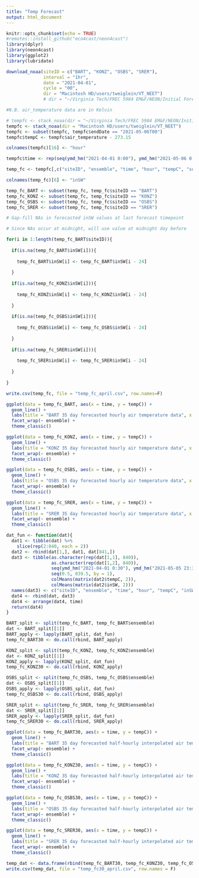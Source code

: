 ```yaml
---
title: "Temp Forecast"
output: html_document
---
```


```r
knitr::opts_chunk$set(echo = TRUE)
#remotes::install_github("eco4cast/neon4cast")
library(dplyr)
library(neon4cast)
library(ggplot2)
library(lubridate)
```

```r
download_noaa(siteID = c("BART", "KONZ", "OSBS", "SRER"),
              interval = "1hr",
              date = "2021-04-01",
              cycle = "00",
              dir = "Macintosh HD/users/tweiglein/VT_NEET")
              # dir = "~/Virginia Tech/FREC 5984 EM&F/NEON/Initial Forecast/00")
```

```r
#N.B. air_temperature data are in Kelvin

# tempfc <- stack_noaa(dir = "~/Virginia Tech/FREC 5984 EM&F/NEON/Initial Forecast/00")
tempfc <- stack_noaa(dir = "Macintosh HD/users/tweiglein/VT_NEET")
tempfc <- subset(tempfc, tempfc$endDate == "2021-05-06T00")
tempfc$tempC <- tempfc$air_temperature - 273.15

colnames(tempfc)[16] <- "hour"

tempfc$time <- rep(seq(ymd_hm("2021-04-01 0:00"), ymd_hm("2021-05-06 0:00"), by = "hour"), times = length(unique(tempfc$ensemble))*length(unique(tempfc$siteID)))

temp_fc <- tempfc[,c("siteID", "ensemble", "time", "hour", "tempC", "surface_downwelling_shortwave_flux_in_air")]

colnames(temp_fc)[6] <- "inSW"

temp_fc_BART <- subset(temp_fc, temp_fc$siteID == "BART")
temp_fc_KONZ <- subset(temp_fc, temp_fc$siteID == "KONZ")
temp_fc_OSBS <- subset(temp_fc, temp_fc$siteID == "OSBS")
temp_fc_SRER <- subset(temp_fc, temp_fc$siteID == "SRER")

# Gap-fill NAs in forecasted inSW values at last forecast timepoint

# Since NAs occur at midnight, will use value at midnight day before

for(i in 1:length(temp_fc_BART$siteID)){
  
  if(is.na(temp_fc_BART$inSW[i])){
    
    temp_fc_BART$inSW[i] <- temp_fc_BART$inSW[i - 24]
    
  }
  
  if(is.na(temp_fc_KONZ$inSW[i])){
    
    temp_fc_KONZ$inSW[i] <- temp_fc_KONZ$inSW[i - 24]
    
  }
  
  if(is.na(temp_fc_OSBS$inSW[i])){
    
    temp_fc_OSBS$inSW[i] <- temp_fc_OSBS$inSW[i - 24]
    
  }
 
  if(is.na(temp_fc_SRER$inSW[i])){
    
    temp_fc_SRER$inSW[i] <- temp_fc_SRER$inSW[i - 24]
    
  }
   
}

write.csv(temp_fc, file = "temp_fc_april.csv", row.names=F)
```

```r
ggplot(data = temp_fc_BART, aes(x = time, y = tempC)) +
  geom_line() +
  labs(title = "BART 35 day forecasted hourly air temperature data", x = "Time", y = "Temperature C") +
  facet_wrap(~ ensemble) +
  theme_classic()

ggplot(data = temp_fc_KONZ, aes(x = time, y = tempC)) +
  geom_line() +
  labs(title = "KONZ 35 day forecasted hourly air temperature data", x = "Time", y = "Temperature C") +
  facet_wrap(~ ensemble) +
  theme_classic()

ggplot(data = temp_fc_OSBS, aes(x = time, y = tempC)) +
  geom_line() +
  labs(title = "OSBS 35 day forecasted hourly air temperature data", x = "Time", y = "Temperature C") +
  facet_wrap(~ ensemble) +
  theme_classic()

ggplot(data = temp_fc_SRER, aes(x = time, y = tempC)) +
  geom_line() +
  labs(title = "SRER 35 day forecasted hourly air temperature data", x = "Time", y = "Temperature C") +
  facet_wrap(~ ensemble) +
  theme_classic()
```

```r
dat_fun <- function(dat){
  dat1 <- tibble(dat) %>%
    slice(rep(2:840, each = 2))
  dat2 <- rbind(dat[1,], dat1, dat[841,])
  dat3 <- tibble(as.character(rep(dat[1,1], 840)),
                 as.character(rep(dat[1,2], 840)),
                 seq(ymd_hm("2021-04-01 0:30"), ymd_hm("2021-05-05 23:30"), by = "hour"),
                 seq(0.5, 839.5, by = 1),
                 colMeans(matrix(dat2$tempC, 2)),
                 colMeans(matrix(dat2$inSW, 2)))
  names(dat3) <- c("siteID", "ensemble", "time", "hour", "tempC", "inSW")
  dat4 <- rbind(dat, dat3)
  dat4 <- arrange(dat4, time)
  return(dat4)
}

BART_split <- split(temp_fc_BART, temp_fc_BART$ensemble)
dat <- BART_split[[1]]
BART_apply <- lapply(BART_split, dat_fun)
temp_fc_BART30 <- do.call(rbind, BART_apply)

KONZ_split <- split(temp_fc_KONZ, temp_fc_KONZ$ensemble)
dat <- KONZ_split[[1]]
KONZ_apply <- lapply(KONZ_split, dat_fun)
temp_fc_KONZ30 <- do.call(rbind, KONZ_apply)

OSBS_split <- split(temp_fc_OSBS, temp_fc_OSBS$ensemble)
dat <- OSBS_split[[1]]
OSBS_apply <- lapply(OSBS_split, dat_fun)
temp_fc_OSBS30 <- do.call(rbind, OSBS_apply)

SRER_split <- split(temp_fc_SRER, temp_fc_SRER$ensemble)
dat <- SRER_split[[1]]
SRER_apply <- lapply(SRER_split, dat_fun)
temp_fc_SRER30 <- do.call(rbind, SRER_apply)
```


```r
ggplot(data = temp_fc_BART30, aes(x = time, y = tempC)) +
  geom_line() +
  labs(title = "BART 35 day forecasted half-hourly interpolated air temperature data", x = "Time", y = "Temperature C") +
  facet_wrap(~ ensemble) +
  theme_classic()

ggplot(data = temp_fc_KONZ30, aes(x = time, y = tempC)) +
  geom_line() +
  labs(title = "KONZ 35 day forecasted half-hourly interpolated air temperature data", x = "Time", y = "Temperature C") +
  facet_wrap(~ ensemble) +
  theme_classic()

ggplot(data = temp_fc_OSBS30, aes(x = time, y = tempC)) +
  geom_line() +
  labs(title = "OSBS 35 day forecasted half-hourly interpolated air temperature data", x = "Time", y = "Temperature C") +
  facet_wrap(~ ensemble) +
  theme_classic()

ggplot(data = temp_fc_SRER30, aes(x = time, y = tempC)) +
  geom_line() +
  labs(title = "SRER 35 day forecasted half-hourly interpolated air temperature data", x = "Time", y = "Temperature C") +
  facet_wrap(~ ensemble) +
  theme_classic()
```

```r
temp_dat <- data.frame(rbind(temp_fc_BART30, temp_fc_KONZ30, temp_fc_OSBS30, temp_fc_SRER30))
write.csv(temp_dat, file = "temp_fc30_april.csv", row.names = F)
```

